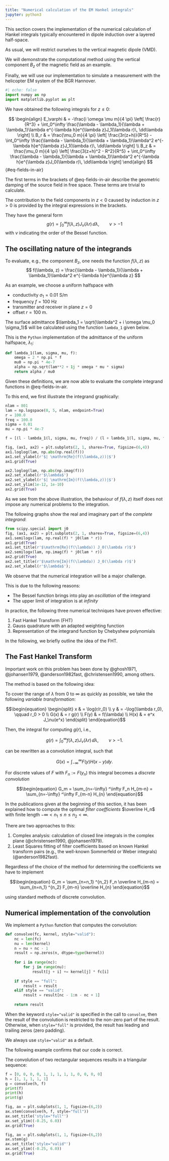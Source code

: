 ```yaml
---
title: "Numerical calculation of the EM Hankel integrals"
jupyter: python3
---
```

This section covers the implementation of the numerical calculation of Hankel integrals typically encountered in dipole induction over a layered half-space.

As usual, we will restrict ourselves to the vertical magnetic dipole (VMD).

We will demonstrate the computational method using the vertical component $B_z$ of the magnetic field as an example.

Finally, we will use our implementation to simulate a measurement with the helicopter EM system of the BGR Hannover.

```python
#| echo: false
import numpy as np
import matplotlib.pyplot as plt
```


We have obtained the following integrals for $z \le 0$:

$$
\begin{align}
	E_\varphi & = -\frac{i \omega \mu m}{4 \pi} 
	\left[
    \frac{r}{R^3} +
	\int_0^\infty \frac{\lambda - \lambda_1}{\lambda + \lambda_1}\lambda 
	e^{-\lambda h}e^{\lambda z}J_1(\lambda r)\, \dd\lambda
	\right] \\
    B_r & = \frac{\mu_0 m}{4 \pi}
	\left[
	\frac{3r(z+h)}{R^5} -
	\int_0^\infty \frac{\lambda - \lambda_1}{\lambda + \lambda_1}\lambda^2
	e^{-\lambda h}e^{\lambda z}J_1(\lambda r)\, \dd\lambda
	\right] \\
    B_z & = \frac{\mu_0 m}{4 \pi}
	\left[
	\frac{3(z+h)^2 - R^2}{R^5} +
	\int_0^\infty \frac{\lambda - \lambda_1}{\lambda + \lambda_1}\lambda^2
	e^{-\lambda h}e^{\lambda z}J_0(\lambda r)\, \dd\lambda
	\right]
\end{align}
$$ {#eq-fields-in-air}


The first terms in the brackets of @eq-fields-in-air describe the geometric damping of the source field in free space.
These terms are trivial to calculate.

The contribution to the field components in $z<0$ caused by induction in $z>0$ is provided by the integral expressions in the brackets.

They have the general form
$$
\begin{equation}
g(r) = \int_0^\infty f(\lambda, z) J_\nu(\lambda r)\, \dd\lambda, \qquad \nu > -1
\end{equation}
$$
with $\nu$ indicating the order of the Bessel function.

## The oscillating nature of the integrands

To evaluate, e.g., the component $B_z$, one needs the function $f(\lambda, z)$ as
$$
f(\lambda, z) = \frac{\lambda - \lambda_1}{\lambda + \lambda_1}\lambda^2
e^{-\lambda h}e^{\lambda z}
$$

As an example, we choose a uniform halfspace with

- conductivity $\sigma_1=0.01$ S/m
- frequency $f = 100$ Hz
- transmitter and receiver in plane $z=0$
- offset $r = 100$ m.

The surface admittance $\lambda_1 = \sqrt{\lambda^2 + i \omega \mu_0 \sigma_1}$ will be calculated using the function `lambda_1` given below.


This is the `Python` implementation of the admittance of the uniform halfspace, $\lambda_1$:

```python
def lambda_1(lam, sigma, mu, f):
    omega = 2 * np.pi * f
    mu0 = np.pi * 4e-7
    alpha = np.sqrt(lam**2 + 1j * omega * mu * sigma)
    return alpha / mu0
```

Given these definitions, we are now able to evaluate the complete integrand functions in @eq-fields-in-air. 

To this end, we first illustrate the integrand graphically:

```python
nlam = 801
lam = np.logspace(0, 5, nlam, endpoint=True)
r = 100.0
freq = 100.0
sigma = 0.01
mu = np.pi * 4e-7

f = [(l - lambda_1(l, sigma, mu, freq)) / (l + lambda_1(l, sigma, mu, freq)) * l**2 for l in lam]

fig, (ax1, ax2) = plt.subplots(2, 1, sharex=True, figsize=(6,4))
ax1.loglog(lam, np.abs(np.real(f)))
ax1.set_ylabel(r'$| \mathrm{Re}(f(\lambda,z))|$')
ax1.grid(True)

ax2.loglog(lam, np.abs(np.imag(f)))
ax2.set_xlabel(r'$\lambda$')
ax2.set_ylabel(r'$| \mathrm{Im}(f(\lambda,z))|$')
ax2.set_ylim(1e-12, 1e-10)
ax2.grid(True)
```
As we see from the above illustration, the behaviour of $f(\lambda,z)$ itself does not impose any numerical problems to the integration.

The following graphs show the real and imaginary part of the _complete integrand_:

```python
from scipy.special import j0
fig, (ax1, ax2) = plt.subplots(2, 1, sharex=True, figsize=(6,4))
ax1.semilogx(lam, np.real(f) * j0(lam * r))
ax1.grid(True)
ax1.set_title(r'$\mathrm{Re}(f(\lambda)) J_0(\lambda r)$')
ax2.semilogx(lam, np.imag(f) * j0(lam * r))
ax2.grid(True)
ax2.set_title(r'$\mathrm{Im}(f(\lambda)) J_0(\lambda r)$')
ax2.set_xlabel(r'$\lambda$');
```
We observe that the numerical integration will be a major challenge.

This is due to the following reasons:

* The Bessel function brings into play an _oscillation_ of the integrand
* The upper limit of integration is at _infinity_ 

In practice, the following three numerical techniques have proven effective:

1. Fast Hankel Transform (FHT)
2. Gauss quadrature with an adapted weighting function
3. Representation of the integrand function by Chebyshew polynomials

In the following, we briefly outline the idea of the FHT.

## The Fast Hankel Transform

Important work on this problem has been done by @ghosh1971, @johansen1979, @anderson1982fast, @christensen1990, among others.

The method is based on the following idea:

To cover the range of $\lambda$ from $0$ to $\infty$ as quickly as possible, we take the following *variable transformation*:

$$\begin{equation}
\begin{split}
x & = \log(r/r_0) \\
y & = -\log(\lambda r_0), \qquad r_0 > 0 \\
G(x) & = r g(r) \\
F(y) & = f(\lambda) \\
H(x) & = e^x J_\nu(e^x)
\end{split}
\end{equation}$$

Then, the integral for computing $g(r)$, i.e.,

$$\begin{equation}
g(r) = \int_0^\infty f(\lambda, z) J_\nu(\lambda r)\, \dd\lambda, \qquad \nu > -1.
\end{equation}$$

can be rewritten as a convolution integral, such that

$$\begin{equation}
G(x) = \int_{-\infty}^\infty F(y) H(x - y) \dd y.
\end{equation}$$

For discrete values of $F$ with $F_n := F(y_n)$ this integral becomes a _discrete convolution_

$$\begin{equation}
G_m = \sum_{n=-\infty} ^\infty F_n H_{m-n} = \sum_{n=-\infty} ^\infty F_{m-n} H_{n}
\end{equation}$$

In the publications given at the beginning of this section, it has been explained how to compute the optimal _filter coefficients_ $\overline H_n$ with finite length $-\infty < n_1 \le n \le n_2 < \infty$.

There are two approaches to this:

1. Complex analysis: calculation of closed line integrals in the complex plane (@christensen1990, @johansen1979).
1. Least Squares fitting of filter coefficients based on known Hankel transform pairs (e.g., the well-known Sommerfeld or Weber integrals) (@anderson1982fast).

Regardless of the choice of the method for determining the coefficients
we have to implement

$$\begin{equation}
G_m = \sum_{n=n_1} ^{n_2} F_n \overline H_{m-n} = \sum_{n=n_1} ^{n_2} F_{m-n} \overline H_{n}
\end{equation}$$

using standard methods of discrete convolution.

## Numerical implementation of the convolution

We implement a `Python` function that computes the convolution:

```python
def convolve(fc, kernel, style="valid"):
    nc = len(fc)
    nu = len(kernel)
    n = nu + nc - 1
    result = np.zeros(n, dtype=type(kernel))
    
    for i in range(nc):
        for j in range(nu):
            result[j + i] += kernel[j] * fc[i]
    
    if style == "full":
        result = result
    elif style == "valid":
        result = result[nc - 1:n - nc + 1]
    
    return result
```

::: {.callout-note}

When the keyword `style="valid"` is specified in the call to `convolve`, then the result of the convolution is restricted to the non-zero part of the result. Otherwise, when `style="full"` is provided, the result has leading and trailing zeros (zero padding).

We always use `style="valid"` as a default.

:::

The following example confirms that our code is correct.

The convolution of two rectangular sequences results in a triangular sequence:

```python
f = [0, 0, 0, 0, 1, 1, 1, 1, 1, 0, 0, 0, 0]
h = [1, 1, 1, 1, 1]
g = convolve(h, f)
print(f)
print(h)
print(g)
```

```python
fig, ax = plt.subplots(1, 1, figsize=(6,2))
ax.stem(convolve(h, f, style="full"))
ax.set_title('style="full"')
ax.set_ylim((-0.25, 6.0))
ax.grid(True)
```

```python
fig, ax = plt.subplots(1, 1, figsize=(6,2))
ax.stem(g)
ax.set_title('style="valid"')
ax.set_ylim((-0.25, 6.0))
ax.grid(True)
```